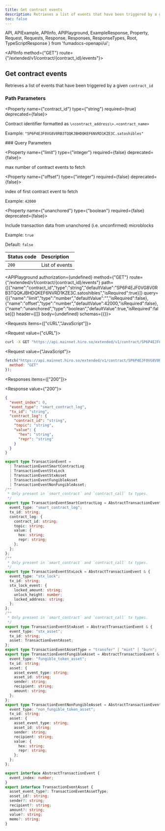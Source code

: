 ```yaml
---
title: Get contract events
description: Retrieves a list of events that have been triggered by a given smart contract.
toc: false
---
```


  API,
  APIExample,
  APIInfo,
  APIPlayground,
  ExampleResponse,
  Property,
  Request,
  Requests,
  Response,
  Responses,
  ResponseTypes,
  Root,
  TypeScriptResponse
} from 'fumadocs-openapi/ui';

<Root>

<API>

<APIInfo method={"GET"} route={"/extended/v1/contract/{contract_id}/events"}>

## Get contract events

Retrieves a list of events that have been triggered by a given `contract_id`
### Path Parameters

<Property name={"contract_id"} type={"string"} required={true} deprecated={false}>

Contract identifier formatted as `\<contract_address\>.<contract_name>`

<span>Example: `"SP6P4EJF0VG8V0RB3TQQKJBHDQKEF6NVRD1KZE3C.satoshibles"`</span>

</Property>
### Query Parameters

<Property name={"limit"} type={"integer"} required={false} deprecated={false}>

max number of contract events to fetch

</Property>

<Property name={"offset"} type={"integer"} required={false} deprecated={false}>

index of first contract event to fetch

<span>Example: `42000`</span>

</Property>

<Property name={"unanchored"} type={"boolean"} required={false} deprecated={false}>

Include transaction data from unanchored (i.e. unconfirmed) microblocks

<span>Example: `true`</span>

<span>Default: `false`</span>

</Property>

| Status code | Description |
| :------ | :------ |
| `200` | List of events |

<APIPlayground authorization={undefined} method={"GET"} route={"/extended/v1/contract/{contract_id}/events"} path={[{"name":"contract_id","type":"string","defaultValue":"SP6P4EJF0VG8V0RB3TQQKJBHDQKEF6NVRD1KZE3C.satoshibles","isRequired":true}]} query={[{"name":"limit","type":"number","defaultValue":"","isRequired":false},{"name":"offset","type":"number","defaultValue":42000,"isRequired":false},{"name":"unanchored","type":"boolean","defaultValue":true,"isRequired":false}]} header={[]} body={undefined} schemas={{}}>

</APIPlayground>

</APIInfo>

<APIExample>

<Requests items={["cURL","JavaScript"]}>

<Request value={"cURL"}>

```bash
curl -X GET "https://api.mainnet.hiro.so/extended/v1/contract/SP6P4EJF0VG8V0RB3TQQKJBHDQKEF6NVRD1KZE3C.satoshibles/events?limit=0&offset=42000&unanchored=true"
```

</Request>

<Request value={"JavaScript"}>

```js
fetch("https://api.mainnet.hiro.so/extended/v1/contract/SP6P4EJF0VG8V0RB3TQQKJBHDQKEF6NVRD1KZE3C.satoshibles/events?limit=0&offset=42000&unanchored=true", {
  method: "GET"
});
```

</Request>

</Requests>

<Responses items={["200"]}>

<Response value={"200"}>

<ResponseTypes>

<ExampleResponse>

```json
{
  "event_index": 0,
  "event_type": "smart_contract_log",
  "tx_id": "string",
  "contract_log": {
    "contract_id": "string",
    "topic": "string",
    "value": {
      "hex": "string",
      "repr": "string"
    }
  }
}
```

</ExampleResponse>

<TypeScriptResponse>

```ts
export type TransactionEvent =
  | TransactionEventSmartContractLog
  | TransactionEventStxLock
  | TransactionEventStxAsset
  | TransactionEventFungibleAsset
  | TransactionEventNonFungibleAsset;
/**
 * Only present in `smart_contract` and `contract_call` tx types.
 */
export type TransactionEventSmartContractLog = AbstractTransactionEvent & {
  event_type: "smart_contract_log";
  tx_id: string;
  contract_log: {
    contract_id: string;
    topic: string;
    value: {
      hex: string;
      repr: string;
    };
  };
};
/**
 * Only present in `smart_contract` and `contract_call` tx types.
 */
export type TransactionEventStxLock = AbstractTransactionEvent & {
  event_type: "stx_lock";
  tx_id: string;
  stx_lock_event: {
    locked_amount: string;
    unlock_height: number;
    locked_address: string;
  };
};
/**
 * Only present in `smart_contract` and `contract_call` tx types.
 */
export type TransactionEventStxAsset = AbstractTransactionEvent & {
  event_type: "stx_asset";
  tx_id: string;
  asset: TransactionEventAsset;
};
export type TransactionEventAssetType = "transfer" | "mint" | "burn";
export type TransactionEventFungibleAsset = AbstractTransactionEvent & {
  event_type: "fungible_token_asset";
  tx_id: string;
  asset: {
    asset_event_type: string;
    asset_id: string;
    sender: string;
    recipient: string;
    amount: string;
  };
};
export type TransactionEventNonFungibleAsset = AbstractTransactionEvent & {
  event_type: "non_fungible_token_asset";
  tx_id: string;
  asset: {
    asset_event_type: string;
    asset_id: string;
    sender: string;
    recipient: string;
    value: {
      hex: string;
      repr: string;
    };
  };
};

export interface AbstractTransactionEvent {
  event_index: number;
}
export interface TransactionEventAsset {
  asset_event_type?: TransactionEventAssetType;
  asset_id?: string;
  sender?: string;
  recipient?: string;
  amount?: string;
  value?: string;
  memo?: string;
}
```

</TypeScriptResponse>

</ResponseTypes>

</Response>

</Responses>

</APIExample>

</API>

</Root>
